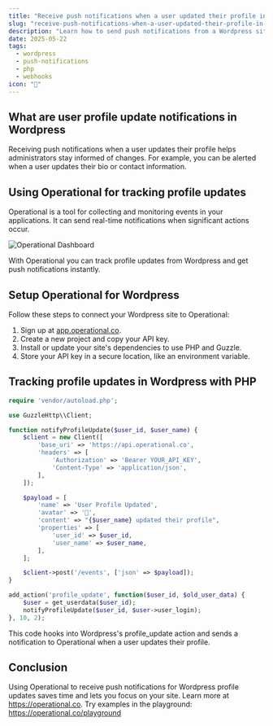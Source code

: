 ```yaml
---
title: "Receive push notifications when a user updated their profile in Wordpress"
slug: "receive-push-notifications-when-a-user-updated-their-profile-in-wordpress"
description: "Learn how to send push notifications from a Wordpress site when a user updates their profile using Operational events."
date: 2025-05-22
tags:
  - wordpress
  - push-notifications
  - php
  - webhooks
icon: "🔔"
---
```


## What are user profile update notifications in Wordpress

Receiving push notifications when a user updates their profile helps administrators stay informed of changes.
For example, you can be alerted when a user updates their bio or contact information.

## Using Operational for tracking profile updates

Operational is a tool for collecting and monitoring events in your applications.
It can send real-time notifications when significant actions occur.

![Operational Dashboard](https://operational.co/images/misc/ops-usage.jpg)

With Operational you can track profile updates from Wordpress and get push notifications instantly.

## Setup Operational for Wordpress

Follow these steps to connect your Wordpress site to Operational:

1. Sign up at [app.operational.co](https://app.operational.co).
2. Create a new project and copy your API key.
3. Install or update your site's dependencies to use PHP and Guzzle.
4. Store your API key in a secure location, like an environment variable.

## Tracking profile updates in Wordpress with PHP

```php
require 'vendor/autoload.php';

use GuzzleHttp\\Client;

function notifyProfileUpdate($user_id, $user_name) {
    $client = new Client([
        'base_uri' => 'https://api.operational.co',
        'headers' => [
            'Authorization' => 'Bearer YOUR_API_KEY',
            'Content-Type' => 'application/json',
        ],
    ]);

    $payload = [
        'name' => 'User Profile Updated',
        'avatar' => '🔔',
        'content' => "{$user_name} updated their profile",
        'properties' => [
            'user_id' => $user_id,
            'user_name' => $user_name,
        ],
    ];

    $client->post('/events', ['json' => $payload]);
}

add_action('profile_update', function($user_id, $old_user_data) {
    $user = get_userdata($user_id);
    notifyProfileUpdate($user_id, $user->user_login);
}, 10, 2);
```

This code hooks into Wordpress's profile_update action and sends a notification to Operational when a user updates their profile.

## Conclusion

Using Operational to receive push notifications for Wordpress profile updates saves time and lets you focus on your site.
Learn more at https://operational.co.
Try examples in the playground: https://operational.co/playground
